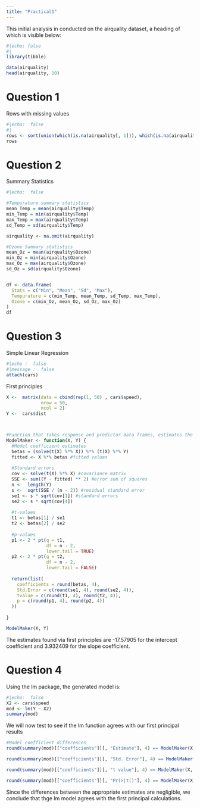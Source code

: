 ```yaml
---
title: "Practical1"
---
```


This initial analysis in conducted on the airquality dataset, a heading of which is visible below:

```r
#|echo: false
#|
library(tibble)

data(airquality)
head(airquality, 10)

```

# Question 1

Rows with missing values

```r
#|echo:  false
#|
rows <- sort(union(which(is.na(airquality[, 1])), which(is.na(airquality[, 2]))))
rows
```

# Question 2

Summary Statistics

```r
#|echo:  false

#Tempurature summary statistics
mean_Temp = mean(airquality$Temp)
min_Temp = min(airquality$Temp)
max_Temp = max(airquality$Temp)
sd_Temp = sd(airquality$Temp)

airquality <- na.omit(airquality)

#Ozone Summary statistics
mean_Oz = mean(airquality$Ozone)
min_Oz = min(airquality$Ozone)
max_Oz = max(airquality$Ozone)
sd_Oz = sd(airquality$Ozone)


df <- data.frame(
  Stats = c("Min", "Mean", "Sd", "Max"),
  Tempurature = c(min_Temp, mean_Temp, sd_Temp, max_Temp),
  Ozone = c(min_Oz, mean_Oz, sd_Oz, max_Oz)
)
df
```

# Question 3

Simple Linear Regression

```r
#|echo :  false
#|message :  false
attach(cars)
```

First principles

```r
X <-  matrix(data = cbind(rep(1, 50) , cars$speed),
             nrow = 50,
             ncol = 2)
Y <-  cars$dist



#Function that takes response and predictor data frames, estimates the regression parameters under ordinary least squares estiamtion and outputs the results in a list
ModelMaker <- function(X, Y) {
  #Model coefficient estimates
  betas = (solve(t(X) %*% X)) %*% (t(X) %*% Y)
  fitted <- X %*% betas #fitted values
  
  #Standard errors
  cov <- solve(t(X) %*% X) #covariance matrix
  SSE <- sum((Y - fitted) ** 2) #error sum of squares
  n <-  length(Y)
  s <-  sqrt(SSE / (n - 2)) #residual standard error
  se1 <- s * sqrt(cov[1]) #standard errors
  se2 <- s * sqrt(cov[4])
  
  #t-values
  t1 <- betas[1] / se1
  t2 <- betas[2] / se2
  
  #p-values
  p1 <- 2 * pt(q = t1,
               df = n - 2,
               lower.tail = TRUE)
  p2 <- 2 * pt(q = t2,
               df = n - 2,
               lower.tail = FALSE)
  
  return(list(
    coefficients = round(betas, 4),
    Std.Error = c(round(se1, 4), round(se2, 4)),
    tvalue = c(round(t1, 4), round(t2, 4)),
    p = c(round(p1, 4), round(p2, 4))
  ))
  
}

ModelMaker(X, Y)

```

The estimates found via first principles are -17.57905 for the intercept coefficient and 3.932409 for the slope coefficient.

# Question 4

Using the lm package, the generated model is:

```r
#|echo:  false
X2 <- cars$speed
mod <- lm(Y ~ X2)
summary(mod)
```

We will now test to see if the lm function agrees with our first principal results

```r


#Model coefficient differences
round(summary(mod)[["coefficients"]][, "Estimate"], 4) == ModelMaker(X, Y)$coefficients

round(summary(mod)[["coefficients"]][, "Std. Error"], 4) == ModelMaker(X, Y)$Std.Error

round(summary(mod)[["coefficients"]][, "t value"], 4) == ModelMaker(X, Y)$tvalue

round(summary(mod)[["coefficients"]][, "Pr(>|t|)"], 4) == ModelMaker(X, Y)$p

```

Since the differences between the appropriate estimates are negligible, we conclude that thge lm model agrees with the first principal calculations.
